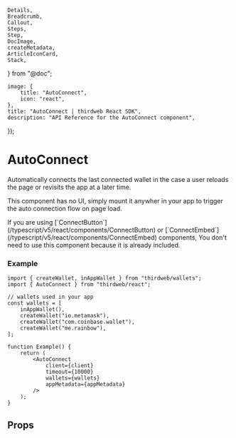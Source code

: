 	Details,
	Breadcrumb,
	Callout,
	Steps,
	Step,
	DocImage,
	createMetadata,
	ArticleIconCard,
	Stack,
} from "@doc";

	image: {
		title: "AutoConnect",
		icon: "react",
	},
	title: "AutoConnect | thirdweb React SDK",
	description: "API Reference for the AutoConnect component",
});

# AutoConnect

Automatically connects the last connected wallet in the case a user reloads the page or revisits the app at a later time.

This component has no UI, simply mount it anywher in your app to trigger the auto connection flow on page load.

<Callout variant='info'>
If you are using [`ConnectButton`](/typescript/v5/react/components/ConnectButton)
or [`ConnectEmbed`](/typescript/v5/react/components/ConnectEmbed) components, You don't need to use this component because it is already included.

</Callout>

### Example

```tsx
import { createWallet, inAppWallet } from "thirdweb/wallets";
import { AutoConnect } from "thirdweb/react";

// wallets used in your app
const wallets = [
	inAppWallet(),
	createWallet("io.metamask"),
	createWallet("com.coinbase.wallet"),
	createWallet("me.rainbow"),
];

function Example() {
	return (
		<AutoConnect
			client={client}
			timeout={10000}
			wallets={wallets}
			appMetadata={appMetadata}
		/>
	);
}
```

## Props

<Stack>
	<ArticleIconCard
		title="AutoConnectProps"
		icon={TablePropertiesIcon}
		href="/references/typescript/v5/AutoConnectProps"
	/>
</Stack>
